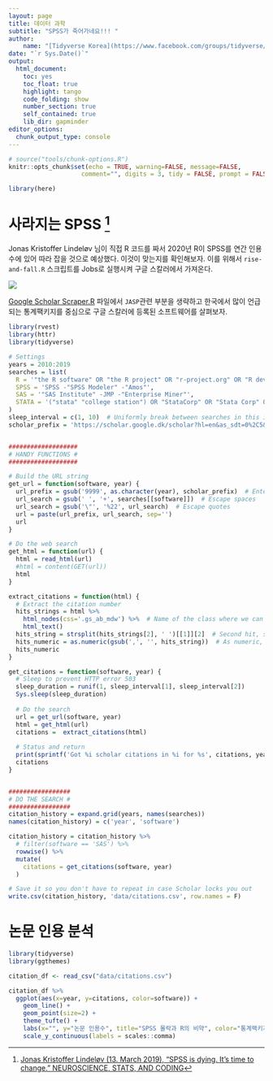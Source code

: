 ```yaml
---
layout: page
title: 데이터 과학
subtitle: "SPSS가 죽어가네요!!! "
author:
    name: "[Tidyverse Korea](https://www.facebook.com/groups/tidyverse/)"
date: "`r Sys.Date()`"
output:
  html_document: 
    toc: yes
    toc_float: true
    highlight: tango
    code_folding: show
    number_section: true
    self_contained: true
    lib_dir: gapminder
editor_options: 
  chunk_output_type: console
---
```



```r
# source("tools/chunk-options.R")
knitr::opts_chunk$set(echo = TRUE, warning=FALSE, message=FALSE,
                    comment="", digits = 3, tidy = FALSE, prompt = FALSE, fig.align = 'center')

library(here)
```


# 사라지는 SPSS [^spss-is-dying] {#dying-spss}

[^spss-is-dying]: [Jonas Kristoffer Lindeløv (13. March 2019), "SPSS is dying. It’s time to change." NEUROSCIENCE, STATS, AND CODING](https://lindeloev.net/spss-is-dying/)

Jonas Kristoffer Lindeløv 님이 직접 R 코드를 짜서 2020년 R이 SPSS를 연간 인용수에 있어 따라 잡을 것으로 예상했다. 이것이 맞는지를 확인해보자. 이를 위해서 `rise-and-fall.R` 스크립트를 Jobs로 실행시켜 구글 스칼러에서 가져온다. 

![](fig/spss-citation.png)


[Google Scholar Scraper.R](https://github.com/lindeloev/spss-is-dying/blob/master/Google%20Scholar%20Scraper.R) 파일에서 `JASP`관련 부분을 생략하고 한국에서 많이 언급되는 통계팩키지를 중심으로 구글 스칼러에 등록된 소프트웨어를 살펴보자.

```r
library(rvest)
library(httr)
library(tidyverse)

# Settings
years = 2010:2019
searches = list(
  R = '"the R software" OR "the R project" OR "r-project.org" OR "R development core" OR "bioconductor" OR "lme4" OR "nlme" OR "lmeR function" OR "ggplot2" OR "Hmisc" OR "r function" OR  "r package" OR "mass package" OR "plyr package" OR "mvtnorm"',
  SPSS = 'SPSS -"SPSS Modeler" -"Amos"',
  SAS = '"SAS Institute" -JMP -"Enterprise Miner"',
  STATA = '("stata" "college station") OR "StataCorp" OR "Stata Corp" OR "Stata Journal" OR "Stata Press" OR "stata command" OR "stata module"'
)
sleep_interval = c(1, 10)  # Uniformly break between searches in this interval to prevent scholar from rejecting searches
scholar_prefix = 'https://scholar.google.dk/scholar?hl=en&as_sdt=0%2C5&as_ylo=9999&as_yhi=9999&q='


###################
# HANDY FUNCTIONS #
###################

# Build the URL string
get_url = function(software, year) {
  url_prefix = gsub('9999', as.character(year), scholar_prefix)  # Enter year
  url_search = gsub(' ', '+', searches[[software]])  # Escape spaces
  url_search = gsub('\"', '%22', url_search)  # Escape quotes
  url = paste(url_prefix, url_search, sep='')
  url
}

# Do the web search
get_html = function(url) {
  html = read_html(url)
  #html = content(GET(url))
  html
}

extract_citations = function(html) {
  # Extract the citation number
  hits_strings = html %>%
    html_nodes(css='.gs_ab_mdw') %>%  # Name of the class where we can find citation number
    html_text()
  hits_string = strsplit(hits_strings[2], ' ')[[1]][2]  # Second hit, second "word"
  hits_numeric = as.numeric(gsub(',', '', hits_string))  # As numeric, not string
  hits_numeric
}

get_citations = function(software, year) {
  # Sleep to prevent HTTP error 503
  sleep_duration = runif(1, sleep_interval[1], sleep_interval[2])
  Sys.sleep(sleep_duration)
  
  # Do the search
  url = get_url(software, year)
  html = get_html(url)
  citations =  extract_citations(html)
  
  # Status and return
  print(sprintf('Got %i scholar citations in %i for %s', citations, year, software))
  citations
}


#################
# DO THE SEARCH #
#################
citation_history = expand.grid(years, names(searches))
names(citation_history) = c('year', 'software')

citation_history = citation_history %>%
  # filter(software == 'SAS') %>%
  rowwise() %>%
  mutate(
    citations = get_citations(software, year)
  )

# Save it so you don't have to repeat in case Scholar locks you out
write.csv(citation_history, 'data/citations.csv', row.names = F)

```

# 논문 인용 분석 {#analysis-spss-decline}

```r
library(tidyverse)
library(ggthemes)

citation_df <- read_csv("data/citations.csv")

citation_df %>% 
  ggplot(aes(x=year, y=citations, color=software)) +
    geom_line() +
    geom_point(size=2) +
    theme_tufte() +
    labs(x="", y="논문 인용수", title="SPSS 몰락과 R의 비약", color="통계팩키지") +
    scale_y_continuous(labels = scales::comma) 

```


